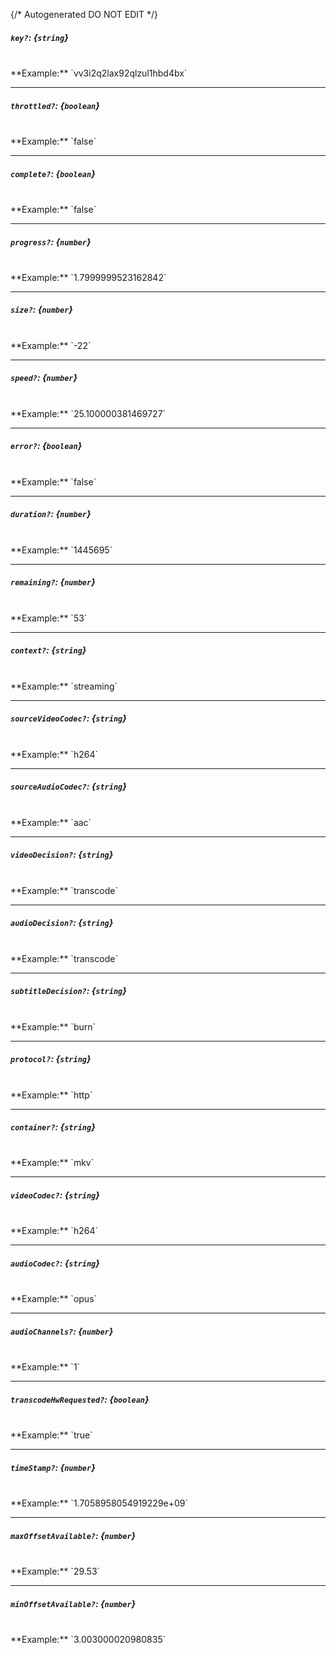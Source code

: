 {/* Autogenerated DO NOT EDIT  */}
##### `key?`: *{`string`}*
<br/>
**Example:** `vv3i2q2lax92qlzul1hbd4bx`

---
##### `throttled?`: *{`boolean`}*
<br/>
**Example:** `false`

---
##### `complete?`: *{`boolean`}*
<br/>
**Example:** `false`

---
##### `progress?`: *{`number`}*
<br/>
**Example:** `1.7999999523162842`

---
##### `size?`: *{`number`}*
<br/>
**Example:** `-22`

---
##### `speed?`: *{`number`}*
<br/>
**Example:** `25.100000381469727`

---
##### `error?`: *{`boolean`}*
<br/>
**Example:** `false`

---
##### `duration?`: *{`number`}*
<br/>
**Example:** `1445695`

---
##### `remaining?`: *{`number`}*
<br/>
**Example:** `53`

---
##### `context?`: *{`string`}*
<br/>
**Example:** `streaming`

---
##### `sourceVideoCodec?`: *{`string`}*
<br/>
**Example:** `h264`

---
##### `sourceAudioCodec?`: *{`string`}*
<br/>
**Example:** `aac`

---
##### `videoDecision?`: *{`string`}*
<br/>
**Example:** `transcode`

---
##### `audioDecision?`: *{`string`}*
<br/>
**Example:** `transcode`

---
##### `subtitleDecision?`: *{`string`}*
<br/>
**Example:** `burn`

---
##### `protocol?`: *{`string`}*
<br/>
**Example:** `http`

---
##### `container?`: *{`string`}*
<br/>
**Example:** `mkv`

---
##### `videoCodec?`: *{`string`}*
<br/>
**Example:** `h264`

---
##### `audioCodec?`: *{`string`}*
<br/>
**Example:** `opus`

---
##### `audioChannels?`: *{`number`}*
<br/>
**Example:** `1`

---
##### `transcodeHwRequested?`: *{`boolean`}*
<br/>
**Example:** `true`

---
##### `timeStamp?`: *{`number`}*
<br/>
**Example:** `1.7058958054919229e+09`

---
##### `maxOffsetAvailable?`: *{`number`}*
<br/>
**Example:** `29.53`

---
##### `minOffsetAvailable?`: *{`number`}*
<br/>
**Example:** `3.003000020980835`


